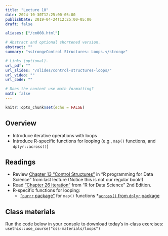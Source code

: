 ```yaml
---
title: "Lecture 10"
date: 2024-10-30T12:25:00-05:00
publishDate: 2019-04-24T12:25:00-05:00
draft: false

aliases: ["/cm008.html"]

# Abstract and optional shortened version.
abstract: ""
summary: "<strong>Control Structures: Loops.</strong>"

# Links (optional).
url_pdf: ""
url_slides: "/slides/control-structures-loops/"
url_video: ""
url_code: ""

# Does the content use math formatting?
math: false
---
```


```r
knitr::opts_chunk$set(echo = FALSE)
```

<!-- NOTES FALL 2024
ADD TO IN-CLASS MATERIALS THE DEMO LOOP, NEEDS REVISIONS CURRENTLY ON DESKTOP
-->

## Overview

* Introduce iterative operations with loops
* Introduce R-specific functions for looping (e.g., `map()` functions, and `dplyr::across()`)


## Readings

* Review [Chapter 13 “Control Structures”](https://bookdown.org/rdpeng/rprogdatascience/control-structures.html) in "R programming for Data Science" from last lecture (Notice this is not our regular book!)
* Read ["Chapter 26 Iteration"](https://r4ds.hadley.nz/iteration) from "R for Data Science" 2nd Edition.
* R-specific functions for looping:
  * ["`purrr` package"](https://purrr.tidyverse.org/reference/map.html) for `map()` functions 
  *[`across()` from `dplyr` package](https://dplyr.tidyverse.org/reference/across.html)


## Class materials

<!--
In-class materials (exercises and code) will be posted here shortly before class.
-->

Run the code below in your console to download today’s in-class exercises: `usethis::use_course("css-materials/loops")`


<!--
* [Data storage types](/notes/vectors/)
* [Iteration](/notes/iteration/)
* [Column-wise operations](https://dplyr.tidyverse.org/dev/articles/colwise.html)
-->